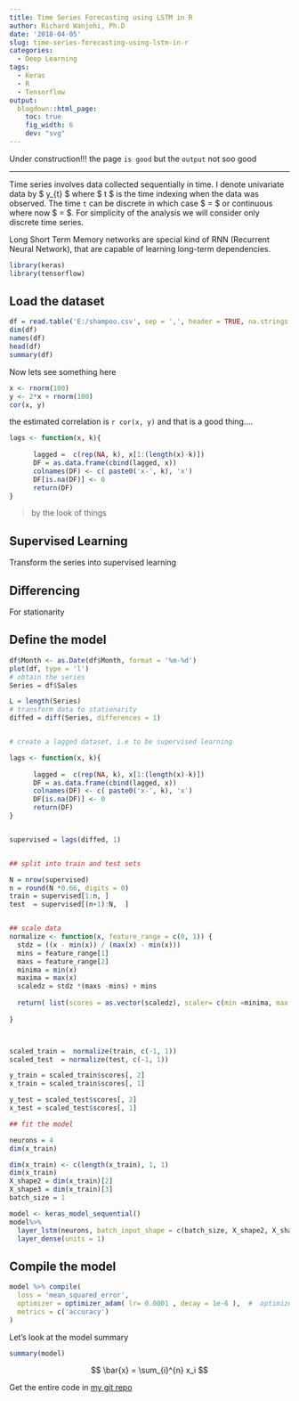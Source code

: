 ```yaml
---
title: Time Series Forecasting using LSTM in R
author: Richard Wanjohi, Ph.D
date: '2018-04-05'
slug: time-series-forecasting-using-lstm-in-r
categories:
  - Deep Learning
tags:
  - Keras
  - R
  - Tensorflow
output:
  blogdown::html_page:
    toc: true
    fig_width: 6
    dev: "svg"
---
```


Under construction!!! 
the page `is good` but the `output` not soo good 

<!--more-->

***
Time series involves data collected sequentially in time. I denote univariate data by $ y_{t} \in \mathbb{R} $  where $ t \in \mathcal{T} $ is the time indexing when the data was observed. The time ``t`` can be discrete in which case $ \mathcal{T} = \mathbb{Z}$ or continuous  where now $ \mathcal{T} = \mathbb{R}$. For simplicity of the analysis we will consider only discrete time series.

Long Short Term Memory networks are special kind of RNN (Recurrent Neural Network), that are capable of learning long-term dependencies.

```r
library(keras)
library(tensorflow)

```

## Load the dataset
```r
df = read.table('E:/shampoo.csv', sep = ',', header = TRUE, na.strings = 'NULL')
dim(df)
names(df)
head(df)
summary(df)

```



Now lets see something here


```r
x <- rnorm(100)
y <- 2*x + rnorm(100)
cor(x, y)
```

the estimated correlation is `r cor(x, y)` and that is a good thing....


```r

lags <- function(x, k){
    
      lagged =  c(rep(NA, k), x[1:(length(x)-k)])
      DF = as.data.frame(cbind(lagged, x))
      colnames(DF) <- c( paste0('x-', k), 'x')
      DF[is.na(DF)] <- 0
      return(DF)
}
```

> by the look of things


## Supervised Learning

Transform the series into supervised learning

## Differencing 

For stationarity 

## Define the model
```r
df$Month <- as.Date(df$Month, format = '%m-%d')
plot(df, type = 'l')
# obtain the series
Series = df$Sales

L = length(Series)
# transform data to stationarity
diffed = diff(Series, differences = 1)


# create a lagged dataset, i.e to be supervised learning

lags <- function(x, k){
    
      lagged =  c(rep(NA, k), x[1:(length(x)-k)])
      DF = as.data.frame(cbind(lagged, x))
      colnames(DF) <- c( paste0('x-', k), 'x')
      DF[is.na(DF)] <- 0
      return(DF)
}


supervised = lags(diffed, 1)


## split into train and test sets

N = nrow(supervised)
n = round(N *0.66, digits = 0)
train = supervised[1:n, ]
test  = supervised[(n+1):N,  ]


## scale data
normalize <- function(x, feature_range = c(0, 1)) {
  stdz = ((x - min(x)) / (max(x) - min(x)))
  mins = feature_range[1]
  maxs = feature_range[2]
  minima = min(x)
  maxima = max(x)
  scaledz = stdz *(maxs -mins) + mins
  
  return( list(scores = as.vector(scaledz), scaler= c(min =minima, max = maxima)) )
  
}



scaled_train =  normalize(train, c(-1, 1))
scaled_test  = normalize(test, c(-1, 1))

y_train = scaled_train$scores[, 2]
x_train = scaled_train$scores[, 1]

y_test = scaled_test$scores[, 2]
x_test = scaled_test$scores[, 1]

## fit the model

neurons = 4
dim(x_train)

dim(x_train) <- c(length(x_train), 1, 1)
dim(x_train)
X_shape2 = dim(x_train)[2]
X_shape3 = dim(x_train)[3]
batch_size = 1

```




```r

model <- keras_model_sequential() 
model%>%
  layer_lstm(neurons, batch_input_shape = c(batch_size, X_shape2, X_shape3), stateful= TRUE)%>%
  layer_dense(units = 1)
```

## Compile the model

``` r
model %>% compile(
  loss = 'mean_squared_error',
  optimizer = optimizer_adam( lr= 0.0001 , decay = 1e-6 ),  #  optimizer_sgd(lr = 0.02),
  metrics = c('accuracy')
)

```

Let's look at the model summary

```r
summary(model)
```

$$ \bar{x} =  \sum_{i}^{n} x_i $$


Get the entire code in [my git repo](https://github.com/rwanjohi/Keras-in-R)

